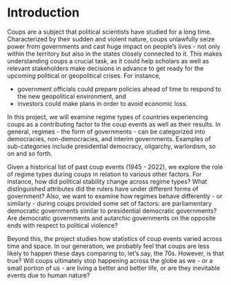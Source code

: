 # Introduction

Coups are a subject that political scientists have studied for a long time. Characterized by their sudden and violent nature, coups unlawfully seize power from governments and cast huge impact on people's lives - not only within the territory but also in the states closely connected to it. This makes understanding coups a crucial task, as it could help scholars as well as relevant stakeholders make decisions in advance to get ready for the upcoming political or geopolitical crises. For instance,

-   government officials could prepare policies ahead of time to respond to the new geopolitical environment, and
-   investors could make plans in order to avoid economic loss.

In this project, we will examine regime types of countries experiencing coups as a contributing factor to the coup events as well as their results. In general, regimes - the form of governments - can be categorized into democracies, non-democracies, and interim governments. Examples of sub-categories include presidential democracy, oligarchy, warlordism, so on and so forth.

Given a historical list of past coup events (1945 - 2022), we explore the role of regime types during coups in relation to various other factors. For instance, how did political stability change across regime types? What distinguished attributes did the rulers have under different forms of government? Also, we want to examine how regimes behave differently - or similarly - during coups provided some set of factors: are parliamentary democratic governments similar to presidential democratic governments? Are democratic governments and autarchic governments on the opposite ends with respect to political violence?

Beyond this, the project studies how statistics of coup events varied across time and space. In our generation, we probably feel that coups are less likely to happen these days comparing to, let's say, the 70s. However, is that true? Will coups ultimately stop happening across the globe as we - or a small portion of us - are living a better and better life, or are they inevitable events due to human nature?
